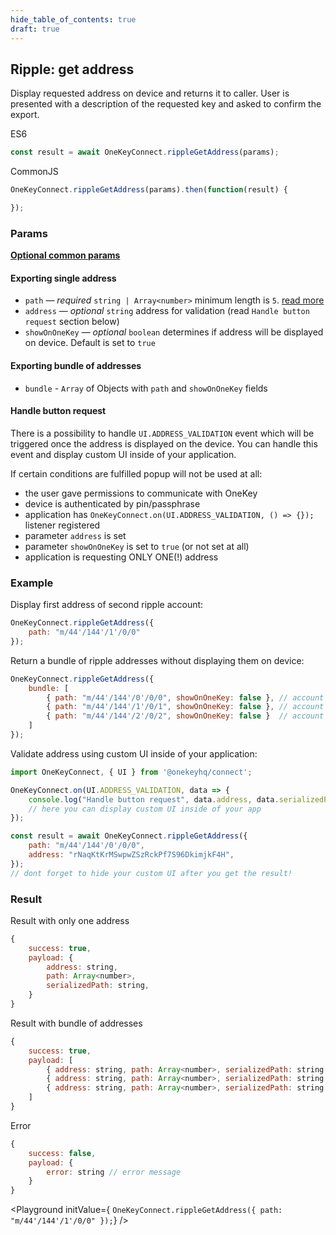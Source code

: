 ```yaml
---
hide_table_of_contents: true
draft: true
---
```


## Ripple: get address
Display requested address on device and returns it to caller. User is presented with a description of the requested key and asked to confirm the export.

ES6
```javascript
const result = await OneKeyConnect.rippleGetAddress(params);
```

CommonJS
```javascript
OneKeyConnect.rippleGetAddress(params).then(function(result) {

});
```

### Params
[**Optional common params**](./commonParams)
#### Exporting single address
* `path` — *required* `string | Array<number>` minimum length is `5`. [read more](./path)
* `address` — *optional* `string` address for validation (read `Handle button request` section below)
* `showOnOneKey` — *optional* `boolean` determines if address will be displayed on device. Default is set to `true`

#### Exporting bundle of addresses
* `bundle` - `Array` of Objects with `path` and `showOnOneKey` fields

#### Handle button request
There is a possibility to handle `UI.ADDRESS_VALIDATION` event which will be triggered once the address is displayed on the device.
You can handle this event and display custom UI inside of your application.

If certain conditions are fulfilled popup will not be used at all:
- the user gave permissions to communicate with OneKey
- device is authenticated by pin/passphrase
- application has `OneKeyConnect.on(UI.ADDRESS_VALIDATION, () => {});` listener registered
- parameter `address` is set
- parameter `showOnOneKey` is set to `true` (or not set at all)
- application is requesting ONLY ONE(!) address


### Example
Display first address of second ripple account:
```javascript
OneKeyConnect.rippleGetAddress({
    path: "m/44'/144'/1'/0/0"
});
```
Return a bundle of ripple addresses without displaying them on device:
```javascript
OneKeyConnect.rippleGetAddress({
    bundle: [
        { path: "m/44'/144'/0'/0/0", showOnOneKey: false }, // account 1
        { path: "m/44'/144'/1'/0/1", showOnOneKey: false }, // account 2
        { path: "m/44'/144'/2'/0/2", showOnOneKey: false }  // account 3
    ]
});
```
Validate address using custom UI inside of your application:
```javascript
import OneKeyConnect, { UI } from '@onekeyhq/connect';

OneKeyConnect.on(UI.ADDRESS_VALIDATION, data => {
    console.log("Handle button request", data.address, data.serializedPath);
    // here you can display custom UI inside of your app
});

const result = await OneKeyConnect.rippleGetAddress({
    path: "m/44'/144'/0'/0/0",
    address: "rNaqKtKrMSwpwZSzRckPf7S96DkimjkF4H",
});
// dont forget to hide your custom UI after you get the result!
```

### Result
Result with only one address
```javascript
{
    success: true,
    payload: {
        address: string,
        path: Array<number>,
        serializedPath: string,
    }
}
```
Result with bundle of addresses
```javascript
{
    success: true,
    payload: [
        { address: string, path: Array<number>, serializedPath: string }, // account 1, address 1
        { address: string, path: Array<number>, serializedPath: string }, // account 2, address 2
        { address: string, path: Array<number>, serializedPath: string }, // account 3, address 3
    ]
}
```
Error
```javascript
{
    success: false,
    payload: {
        error: string // error message
    }
}
```



<Playground
    initValue={
`OneKeyConnect.rippleGetAddress({
    path: "m/44'/144'/1'/0/0"
});`}
/>

